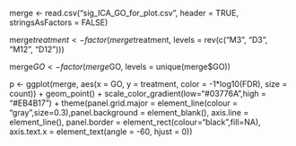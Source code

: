 merge <- read.csv("sig_ICA_GO_for_plot.csv", header = TRUE, stringsAsFactors = FALSE)

merge$treatment <- factor(merge$treatment, levels = rev(c("M3", "D3", "M12", "D12")))

merge$GO <- factor(merge$GO, levels = unique(merge$GO))

p <- ggplot(merge, aes(x = GO, y = treatment, color = -1*log10(FDR), size = count)) + geom_point()  + scale_color_gradient(low="#03776A",high = "#EB4B17")  + theme(panel.grid.major = element_line(colour = "gray",size=0.3),panel.background = element_blank(), axis.line = element_line(), panel.border = element_rect(colour="black",fill=NA), axis.text.x = element_text(angle = -60, hjust = 0))
